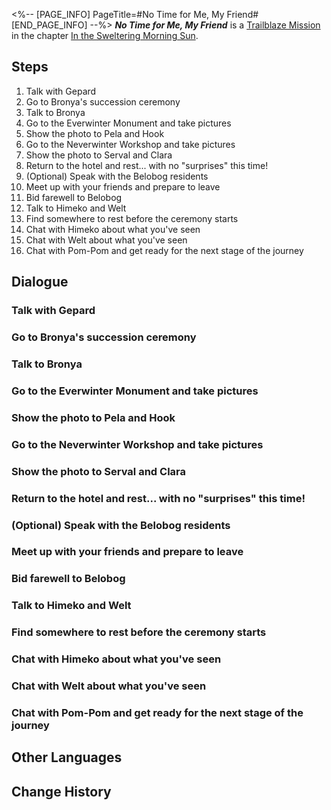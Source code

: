 <%-- [PAGE_INFO]
PageTitle=#No Time for Me, My Friend#
[END_PAGE_INFO] --%>
{{Stub|Dialogue.}}
{{Mission Infobox
|id            = 1011502
|title         = 
|image         = <!--Mission No Time for Me, My Friend.png-->
|type          = Trailblaze
|event_name    = 
|chapter       = In the Sweltering Morning Sun
|requirements  = [[Trailblaze Mission]] ''[[In the Dangerous Muddy Swamp]]'' completed
|summary       = The story ended and Bronya succeeded as the Supreme Guardian. The Overworld and Underworld reunited to create a complete Belobog.<br />You spent your final relaxing time in Belobog.
|characters    = Bronya; Clara; Dan Heng; Expectant Gentleman; Gepard; Himeko; Hook; Innocent Child; March 7th; Natasha; Nervous Silvermane Guard; Oleg; Pela; Seele; Tearful Woman; Trailblazer; Welt
|startLocation = [[Jarilo-VI]] - [[Administrative District]]
|world         = Jarilo-VI
|area          = Administrative District
|prev          = In the Dangerous Muddy Swamp
|next          = Silent Galaxy
|exp           = 400
|credits       = 10000
|stellarJade   = 
|other         = {{Card List|1=Refined Aether*3; Herta's Space Station*1 { rarity = 3 }; Herta's Wandering Trek*1 { rarity = 3 }}}
}}
'''''No Time for Me, My Friend''''' is a [[Trailblaze Mission]] in the chapter [[In the Sweltering Morning Sun]].

==Steps==
# Talk with Gepard
# Go to Bronya's succession ceremony
# Talk to Bronya
# Go to the Everwinter Monument and take pictures
# Show the photo to Pela and Hook
# Go to the Neverwinter Workshop and take pictures
# Show the photo to Serval and Clara
# Return to the hotel and rest... with no "surprises" this time!
# (Optional) Speak with the Belobog residents
# Meet up with your friends and prepare to leave
# Bid farewell to Belobog
# Talk to Himeko and Welt
# Find somewhere to rest before the ceremony starts
# Chat with Himeko about what you've seen
# Chat with Welt about what you've seen
# Chat with Pom-Pom and get ready for the next stage of the journey

<!--
==Gameplay Notes==

--><!--
==Trial Character==

-->
==Dialogue==
{{Stub Dialogue}}
===Talk with Gepard===
{{Mission Description|type=trailblaze|location=<!--to be added-->|Bronya sent news that the blockade between the Overworld and Underworld is about to lift after more than a decade.<br />You and other Underworld residents take the cable car back to the Administrative District and face Gepard, with whom you had fought just a short time ago.<br />This time, however, the captain of the Silvermane Guards is wearing a smile.}}
{{Dialogue Start}}
:{{tx}}
{{Dialogue End}}

===Go to Bronya's succession ceremony===
{{Mission Description|type=trailblaze|location=<!--to be added-->|update|Bronya sent news that the blockade between the Overworld and Underworld is about to lift after more than a decade.<br />You learn from Gepard that Bronya's succession ceremony as the Supreme Guardian is about to start.<br />You are warmly invited as someone who had gone through great difficulties with her. Go to the Everwinter Monument and wait for the ceremony to start.}}
{{Dialogue Start}}
:{{tx}}
{{Dialogue End}}

===Talk to Bronya===
{{Mission Description|type=trailblaze|location=Administrative District|update|The story ended and Bronya succeeded as the Supreme Guardian. The Overworld and Underworld reunited to create a complete Belobog.<br />All things must end. There is always a bit of sadness at the time of farewell.<br />It is best to talk to Bronya again before you leave and tell her everything you heard from Welt.}}
{{Dialogue Start}}
:{{tx}}
{{Dialogue End}}

===Go to the Everwinter Monument and take pictures===
{{Mission Description|type=trailblaze|location=<!--to be added-->|update|The story ended and Bronya succeeded as the Supreme Guardian. The Overworld and Underworld reunited to create a complete Belobog.<br />You bid farewell to Bronya, but March 7th still has some unfulfilled wishes before you leave Jarilo-VI...<br />Take another stroll in the city and record with your camera the people and things you want to commit to memory.}}
{{Dialogue Start}}
:{{tx}}
{{Dialogue End}}

===Show the photo to Pela and Hook===
{{Mission Description|type=trailblaze|location=Administrative District|update|You photographed the Everwinter Monument and included Pela and Hook.<br />March 7th seems to be happy with your photography skills... Go ask what the two people in your photo think.}}
{{Dialogue Start}}
:{{tx}}
{{Dialogue End}}

===Go to the Neverwinter Workshop and take pictures===
{{Mission Description|type=trailblaze|location=Administrative District|update|The story ended and Bronya succeeded as the Supreme Guardian. The Overworld and Underworld reunited to create a complete Belobog.<br />You bid farewell to Bronya, but March 7th still has some unfulfilled wishes before you leave Jarilo-VI...<br />Take another stroll in the city and record with your camera the people and things you want to commit to memory.}}
{{Dialogue Start}}
:{{tx}}
{{Dialogue End}}

===Show the photo to Serval and Clara===
{{Mission Description|type=trailblaze|location=Administrative District|update|You took a group photo of Serval and Clara in the workshop.<br />Um, "group photo" means the photo should at least contain the two of them... You do understand this, right?}}
{{Dialogue Start}}
:{{tx}}
{{Dialogue End}}

===Return to the hotel and rest... with no "surprises" this time!===
{{Mission Description|type=trailblaze|location=<!--to be added-->|update|The story ended and Bronya succeeded as the Supreme Guardian. The Overworld and Underworld reunited to create a complete Belobog.<br />You spent your final relaxing time in Belobog. Now is the time to&mdash;<br />&mdash;to return to the hotel and sleep! Um, don't look at me... It's March 7th's idea.}}
{{Dialogue Start}}
:{{tx}}
{{Dialogue End}}

===(Optional) Speak with the Belobog residents===
{{Dialogue Start}}
:{{tx}}
{{Dialogue End}}

===Meet up with your friends and prepare to leave===
{{Mission Description|type=trailblaze|location=Administrative District|update|The story ended, and Bronya succeeded as the Supreme Guardian. The Overworld and Underworld reunited to create a complete Belobog.<br />You spent a calm night at the Goethe Hotel. Though you had an ominous dream, the overall quality of sleep was quite satisfactory.<br />Go meet up with March 7th and Dan Heng. Now you really should get back to the Express.}}
{{Dialogue Start}}
:{{tx}}
{{Dialogue End}}

===Bid farewell to Belobog===
{{Mission Description|type=trailblaze|location=<!--to be added-->|update|The story ended and Bronya succeeded as the Supreme Guardian. The Overworld and Underworld reunited to create a complete Belobog.<br />Take one last look at this world and this city &mdash; perhaps it is not as cold and alone anymore.}}
{{Dialogue Start}}
:{{tx}}
{{Dialogue End}}

===Talk to Himeko and Welt===
{{Mission Description|type=trailblaze|location=Parlor Car|update|The trailblazing expedition on Jarilo-VI has finally reached a satisfying conclusion.<br />You bid farewell to your new friends and return to the Express.<br />It's time to check in with Himeko and Welt about the situation on the Express.}}
{{Dialogue Start}}
:{{tx}}
{{Dialogue End}}

===Find somewhere to rest before the ceremony starts===
{{Mission Description|type=trailblaze|location=Administrative District|update|Bronya sent news that the blockade between the Overworld and Underworld is about to lift after more than a decade.<br />The succession ceremony for the young Guardian is about to start. You arrive at the Everwinter Monument early to wait for the speech.<br />The time is still early. Find somewhere to rest and enjoy a rare moment of respite in Belobog.}}
{{Dialogue Start}}
:{{tx}}
{{Dialogue End}}

===Chat with Himeko about what you've seen===
{{Mission Description|type=trailblaze|location=<!--to be added-->|update|The trailblazing expedition on Jarilo-VI has finally reached a satisfying conclusion.<br />Himeko and Welt both give high praises for your first mission.<br />You can keep chatting with Himeko and see if she can answer some of the questions lingering in your mind.}}
{{Dialogue Start}}
:{{tx}}
{{Dialogue End}}

===Chat with Welt about what you've seen===
{{Mission Description|type=trailblaze|location=<!--to be added-->|update|The trailblazing expedition on Jarilo-VI has finally reached a satisfying conclusion.<br />Himeko and Welt both give high praises for your first mission.<br />You can keep chatting with Welt and see if he can answer some of the questions lingering in your mind.}}
{{Dialogue Start}}
:{{tx}}
{{Dialogue End}}

===Chat with Pom-Pom and get ready for the next stage of the journey===
{{Mission Description|type=trailblaze|location=<!--to be added-->|update|The trailblazing expedition on Jarilo-VI has finally reached a satisfying conclusion.<br />One journey ends just as another is about to begin.<br />Chat with the conductor and see when you'll be able to start the next chapter of your adventure.}}
{{Dialogue Start}}
:{{tx}}
{{Dialogue End}}

==Other Languages==
{{Other Languages
|en   = No Time for Me, My Friend
|zhs  = 时不我待，我的朋友
|zht  = 時不我待，我的朋友
|ja   = 時は待ってくれないぞ、友よ
|ko   = 시간은 기다려주지 않아, 친구
|es   = El tiempo no espera, amig{{MC|f=a|m=o}} mí{{MC|f=a|m=o}}
|fr   = Pas de temps pour moi, mon ami
|ru   = Время не ждёт, мой друг
|th   = เวลาไม่คอยใครหรอกนะเพื่อน
|vi   = Này Người Bạn, Thời Gian Không Chờ Đợi Chúng Ta
|de   = Keine Zeit für mich, mein Freund
|id   = Tidak Ada Waktu untukku, Temanku
|pt   = Sem Tempo, Colega
}}

==Change History==
{{Change History|1.0}}
